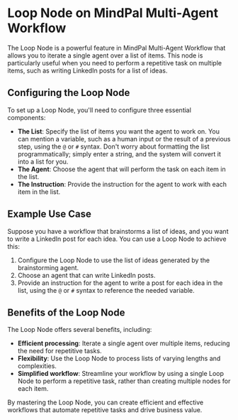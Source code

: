 # Loop Node on MindPal Multi-Agent Workflow



The Loop Node is a powerful feature in MindPal Multi-Agent Workflow that allows you to iterate a single agent over a list of items. This node is particularly useful when you need to perform a repetitive task on multiple items, such as writing LinkedIn posts for a list of ideas.

## Configuring the Loop Node



To set up a Loop Node, you'll need to configure three essential components:

- **The List**: Specify the list of items you want the agent to work on. You can mention a variable, such as a human input or the result of a previous step, using the `@` or `#` syntax. Don't worry about formatting the list programmatically; simply enter a string, and the system will convert it into a list for you.
- **The Agent**: Choose the agent that will perform the task on each item in the list.
- **The Instruction**: Provide the instruction for the agent to work with each item in the list.

## Example Use Case



Suppose you have a workflow that brainstorms a list of ideas, and you want to write a LinkedIn post for each idea. You can use a Loop Node to achieve this:

1. Configure the Loop Node to use the list of ideas generated by the brainstorming agent.
2. Choose an agent that can write LinkedIn posts.
3. Provide an instruction for the agent to write a post for each idea in the list, using the `@` or `#` syntax to reference the needed variable.

## Benefits of the Loop Node



The Loop Node offers several benefits, including:

- **Efficient processing**: Iterate a single agent over multiple items, reducing the need for repetitive tasks.
- **Flexibility**: Use the Loop Node to process lists of varying lengths and complexities.
- **Simplified workflow**: Streamline your workflow by using a single Loop Node to perform a repetitive task, rather than creating multiple nodes for each item.

By mastering the Loop Node, you can create efficient and effective workflows that automate repetitive tasks and drive business value.